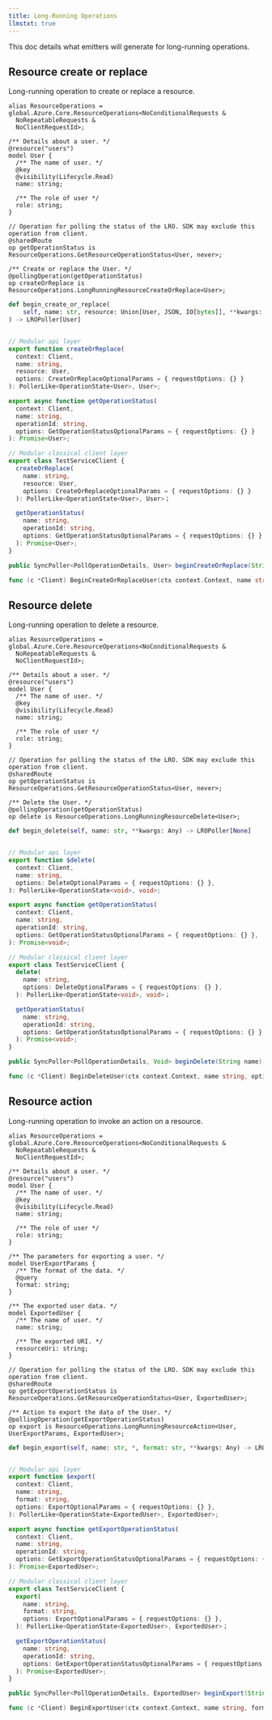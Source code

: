 ```yaml
---
title: Long-Running Operations
llmstxt: true
---
```



This doc details what emitters will generate for long-running operations.

## Resource create or replace

Long-running operation to create or replace a resource.

<ClientTabs>

```typespec
alias ResourceOperations = global.Azure.Core.ResourceOperations<NoConditionalRequests &
  NoRepeatableRequests &
  NoClientRequestId>;

/** Details about a user. */
@resource("users")
model User {
  /** The name of user. */
  @key
  @visibility(Lifecycle.Read)
  name: string;

  /** The role of user */
  role: string;
}

// Operation for polling the status of the LRO. SDK may exclude this operation from client.
@sharedRoute
op getOperationStatus is ResourceOperations.GetResourceOperationStatus<User, never>;

/** Create or replace the User. */
@pollingOperation(getOperationStatus)
op createOrReplace is ResourceOperations.LongRunningResourceCreateOrReplace<User>;
```

```python
def begin_create_or_replace(
    self, name: str, resource: Union[User, JSON, IO[bytes]], **kwargs: Any
) -> LROPoller[User]
```

```csharp

```

```typescript
// Modular api layer
export function createOrReplace(
  context: Client,
  name: string,
  resource: User,
  options: CreateOrReplaceOptionalParams = { requestOptions: {} }
): PollerLike<OperationState<User>, User>;

export async function getOperationStatus(
  context: Client,
  name: string,
  operationId: string,
  options: GetOperationStatusOptionalParams = { requestOptions: {} }
): Promise<User>;

// Modular classical client layer
export class TestServiceClient {
  createOrReplace(
    name: string,
    resource: User,
    options: CreateOrReplaceOptionalParams = { requestOptions: {} }
  ): PollerLike<OperationState<User>, User>；

  getOperationStatus(
    name: string,
    operationId: string,
    options: GetOperationStatusOptionalParams = { requestOptions: {} }
  ): Promise<User>;
}
```

```java
public SyncPoller<PollOperationDetails, User> beginCreateOrReplace(String name, User resource);
```

```go
func (c *Client) BeginCreateOrReplaceUser(ctx context.Context, name string, body User) (*runtime.Poller[User], error)
```

</ClientTabs>

## Resource delete

Long-running operation to delete a resource.

<ClientTabs>

```typespec
alias ResourceOperations = global.Azure.Core.ResourceOperations<NoConditionalRequests &
  NoRepeatableRequests &
  NoClientRequestId>;

/** Details about a user. */
@resource("users")
model User {
  /** The name of user. */
  @key
  @visibility(Lifecycle.Read)
  name: string;

  /** The role of user */
  role: string;
}

// Operation for polling the status of the LRO. SDK may exclude this operation from client.
@sharedRoute
op getOperationStatus is ResourceOperations.GetResourceOperationStatus<User, never>;

/** Delete the User. */
@pollingOperation(getOperationStatus)
op delete is ResourceOperations.LongRunningResourceDelete<User>;
```

```python
def begin_delete(self, name: str, **kwargs: Any) -> LROPoller[None]
```

```csharp

```

```typescript
// Modular api layer
export function $delete(
  context: Client,
  name: string,
  options: DeleteOptionalParams = { requestOptions: {} },
): PollerLike<OperationState<void>, void>;

export async function getOperationStatus(
  context: Client,
  name: string,
  operationId: string,
  options: GetOperationStatusOptionalParams = { requestOptions: {} },
): Promise<void>;

// Modular classical client layer
export class TestServiceClient {
  delete(
    name: string,
    options: DeleteOptionalParams = { requestOptions: {} },
  ): PollerLike<OperationState<void>, void>；

  getOperationStatus(
    name: string,
    operationId: string,
    options: GetOperationStatusOptionalParams = { requestOptions: {} },
  ): Promise<void>;
}
```

```java
public SyncPoller<PollOperationDetails, Void> beginDelete(String name);
```

```go
func (c *Client) BeginDeleteUser(ctx context.Context, name string, options *DeleteUserOptions) (*runtime.Poller[User], error)
```

</ClientTabs>

## Resource action

Long-running operation to invoke an action on a resource.

<ClientTabs>

```typespec
alias ResourceOperations = global.Azure.Core.ResourceOperations<NoConditionalRequests &
  NoRepeatableRequests &
  NoClientRequestId>;

/** Details about a user. */
@resource("users")
model User {
  /** The name of user. */
  @key
  @visibility(Lifecycle.Read)
  name: string;

  /** The role of user */
  role: string;
}

/** The parameters for exporting a user. */
model UserExportParams {
  /** The format of the data. */
  @query
  format: string;
}

/** The exported user data. */
model ExportedUser {
  /** The name of user. */
  name: string;

  /** The exported URI. */
  resourceUri: string;
}

// Operation for polling the status of the LRO. SDK may exclude this operation from client.
@sharedRoute
op getExportOperationStatus is ResourceOperations.GetResourceOperationStatus<User, ExportedUser>;

/** Action to export the data of the User. */
@pollingOperation(getExportOperationStatus)
op export is ResourceOperations.LongRunningResourceAction<User, UserExportParams, ExportedUser>;
```

```python
def begin_export(self, name: str, *, format: str, **kwargs: Any) -> LROPoller[ExportedUser]
```

```csharp

```

```typescript
// Modular api layer
export function $export(
  context: Client,
  name: string,
  format: string,
  options: ExportOptionalParams = { requestOptions: {} },
): PollerLike<OperationState<ExportedUser>, ExportedUser>;

export async function getExportOperationStatus(
  context: Client,
  name: string,
  operationId: string,
  options: GetExportOperationStatusOptionalParams = { requestOptions: {} },
): Promise<ExportedUser>;

// Modular classical client layer
export class TestServiceClient {
  export(
    name: string,
    format: string,
    options: ExportOptionalParams = { requestOptions: {} },
  ): PollerLike<OperationState<ExportedUser>, ExportedUser>；

  getExportOperationStatus(
    name: string,
    operationId: string,
    options: GetExportOperationStatusOptionalParams = { requestOptions: {} },
  ): Promise<ExportedUser>;
}
```

```java
public SyncPoller<PollOperationDetails, ExportedUser> beginExport(String name, String format);
```

```go
func (c *Client) BeginExportUser(ctx context.Context, name string, format string, options *ExportUserOptions) (*runtime.Poller[ExportedUser], error)
```

</ClientTabs>
